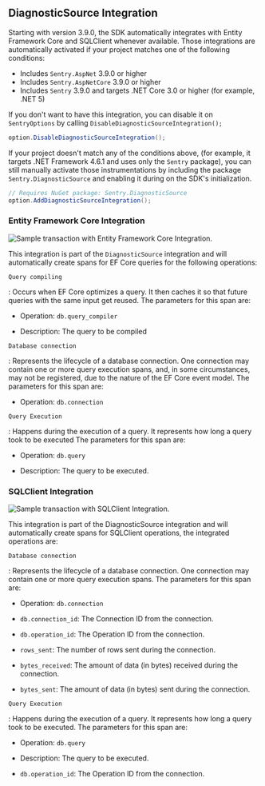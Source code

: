 ## DiagnosticSource Integration

Starting with version 3.9.0, the SDK automatically integrates with Entity Framework Core and SQLClient whenever available. Those integrations are automatically activated if your project matches one of the following conditions:

- Includes `Sentry.AspNet` 3.9.0 or higher
- Includes `Sentry.AspNetCore` 3.9.0 or higher
- Includes `Sentry` 3.9.0 and targets .NET Core 3.0 or higher (for example, .NET 5)

If you don't want to have this integration, you can disable it on `SentryOptions` by calling `DisableDiagnosticSourceIntegration();`

```csharp
option.DisableDiagnosticSourceIntegration();
```

If your project doesn't match any of the conditions above, (for example, it targets .NET Framework 4.6.1 and uses only the `Sentry` package), you can still manually activate those instrumentations by including the package `Sentry.DiagnosticSource` and enabling it during on the SDK's initialization.

```csharp
// Requires NuGet package: Sentry.DiagnosticSource
option.AddDiagnosticSourceIntegration();
```

### Entity Framework Core Integration

![Sample transaction  with Entity Framework Core Integration.](dotnet-ef-core-integration.png)

This integration is part of the `DiagnosticSource` integration and will automatically create spans for EF Core queries for the following operations:

`Query compiling`

: Occurs when EF Core optimizes a query. It then caches it so that future queries with the same input get reused.
The parameters for this span are:

- Operation: `db.query_compiler`

- Description: The query to be compiled

`Database connection`

: Represents the lifecycle of a database connection. One connection may contain one or more query execution spans, and, in some circumstances, may not be registered, due to the nature of the EF Core event model.
The parameters for this span are:

- Operation: `db.connection`

`Query Execution`

: Happens during the execution of a query. It represents how long a query took to be executed
The parameters for this span are:

- Operation: `db.query`

- Description: The query to be executed.

### SQLClient Integration

![Sample transaction  with SQLClient Integration.](dotnet-sql-client-integration.png)

This integration is part of the DiagnosticSource integration and will automatically create spans for SQLClient operations, the integrated operations are:

`Database connection`

: Represents the lifecycle of a database connection. One connection may contain one or more query execution spans.
The parameters for this span are:

- Operation: `db.connection`

- `db.connection_id`: The Connection ID from the connection.

- `db.operation_id`: The Operation ID from the connection.

- `rows_sent`: The number of rows sent during the connection.

- `bytes_received`: The amount of data (in bytes) received during the connection.

- `bytes_sent`: The amount of data (in bytes) sent during the connection.

`Query Execution`

: Happens during the execution of a query. It represents how long a query took to be executed.
The parameters for this span are:

- Operation: `db.query`

- Description: The query to be executed.

- `db.operation_id`: The Operation ID from the connection.
